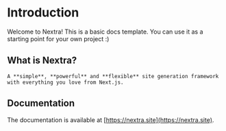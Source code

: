 # Introduction

Welcome to Nextra! This is a basic docs template. You can use it as a starting point for your own project :)

## What is Nextra?

    A **simple**, **powerful** and **flexible** site generation framework with everything you love from Next.js.

## Documentation

The documentation is available at [https://nextra.site](https://nextra.site).

